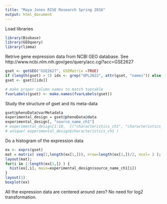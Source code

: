```yaml
---
title: "Maya Jones RISE Research Spring 2016"
output: html_document
---
```


Load libraries
```r
library(Biobase)
library(GEOquery)
library(limma)
```

Retrive gene expression data from NCBI GEO database. 
See http://www.ncbi.nlm.nih.gov/geo/query/acc.cgi?acc=GSE2627

```r
gset <- getGEO("GSE2627", GSEMatrix =TRUE)
if (length(gset) > 1) idx <- grep("GPL2022", attr(gset, "names")) else idx <- 1
gset <- gset[[idx]]

# make proper column names to match toptable 
fvarLabels(gset) <- make.names(fvarLabels(gset))

```

Study the structure of gset and its meta-data
```r
gset@phenoData@varMetadata
experimental_design = gset@phenoData@data
experimental_design[, "source_name_ch1"]
# experimental_design[1:10,  c("characteristics_ch1", "characteristics_ch1.2")]
# unique( experimental_design$characteristics_ch1 )
```

Do a histogram of the expression data
```r
ex <- exprs(gset)
mat = matrix( seq(1,length(ex[1,])), nrow=length(ex[1,])/2, ncol= 2 ); 
layout(mat);
for(i in 1:length(ex[1,]) ) { 
  hist(ex[,i], main=experimental_design$source_name_ch1[i]) 
}
layout(1)
boxplot(ex)
```
All the expression data are centered around zero? No need for log2 transformation. 




